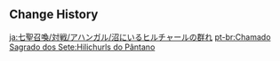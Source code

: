 {{Genius Invokation TCG Stage
|title        = Swampychurls
|type         = Adventure Challenge
|group        = Open World Match
|character    = Ahangar
|requirement  = 8
|location     = Sumeru
|introduction = Once, when I was looking high and low through the forest for Magical Crystal Ore, I came once again to the banks of a swamp and encountered a group of hilichurls who lived there...
|objective_1  = Achieve victory
|reward_1     = Player EXP*300;Lucky Coin*300
|objective_2  = Achieve victory within 5 Rounds
|reward_2     = Lucky Coin*600
|objective_3  = Use 1 Elemental Burst
|reward_3     = Lucky Coin*600
|lineup       = Cryo Hilichurl Shooter;Anemo Samachurl;Electro Slime;Hilichurl Berserker
|reserve      = Electro Hilichurl Shooter;Hydro Samachurl;Hydro Slime
}}

==Change History==
{{Change History|3.3}}

[[ja:七聖召喚/対戦/アハンガル/沼にいるヒルチャールの群れ]]
[[pt-br:Chamado Sagrado dos Sete:Hilichurls do Pântano]]